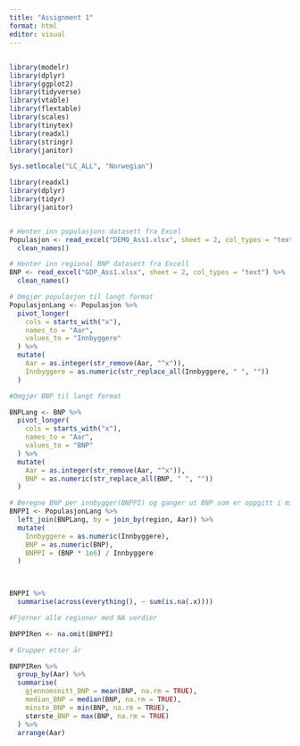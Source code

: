 ```yaml
---
title: "Assignment 1"
format: html
editor: visual
---
```


## 

```r
library(modelr)
library(dplyr)
library(ggplot2)
library(tidyverse)
library(vtable)
library(flextable)
library(scales)
library(tinytex)
library(readxl)
library(stringr)
library(janitor)
```

```r
Sys.setlocale("LC_ALL", "Norwegian")
```

```r
library(readxl)
library(dplyr)
library(tidyr)
library(janitor)


# Henter inn populasjons datasett fra Excel
Populasjon <- read_excel("DEMO_Ass1.xlsx", sheet = 2, col_types = "text") %>%
  clean_names()

# Henter inn regional BNP datasett fra Excell 
BNP <- read_excel("GDP_Ass1.xlsx", sheet = 2, col_types = "text") %>%
  clean_names()


```

```r

# Omgjør populasjon til langt format 
PopulasjonLang <- Populasjon %>%
  pivot_longer(
    cols = starts_with("x"),
    names_to = "Aar",
    values_to = "Innbyggere"
  ) %>%
  mutate(
    Aar = as.integer(str_remove(Aar, "^x")),
    Innbyggere = as.numeric(str_replace_all(Innbyggere, " ", ""))
  )


```

```r

#Omgjør BNP til langt format

BNPLang <- BNP %>%
  pivot_longer(
    cols = starts_with("x"),
    names_to = "Aar",
    values_to = "BNP"
  ) %>%
  mutate(
    Aar = as.integer(str_remove(Aar, "^x")),
    BNP = as.numeric(str_replace_all(BNP, " ", ""))
  )
```

```r
# Beregne BNP per innbygger(BNPPI) og ganger ut BNP som er oppgitt i millioner
BNPPI <- PopulasjonLang %>%
  left_join(BNPLang, by = join_by(region, Aar)) %>%
  mutate(
    Innbyggere = as.numeric(Innbyggere),
    BNP = as.numeric(BNP),
    BNPPI = (BNP * 1e6) / Innbyggere
  )

  
```

```r
BNPPI %>%
  summarise(across(everything(), ~ sum(is.na(.x))))
```

```r
#Fjerner alle regioner med NA verdier

BNPPIRen <- na.omit(BNPPI)

```

```r

# Grupper etter år

BNPPIRen %>%
  group_by(Aar) %>%  
  summarise(
    gjennomsnitt_BNP = mean(BNP, na.rm = TRUE),
    median_BNP = median(BNP, na.rm = TRUE),
    minste_BNP = min(BNP, na.rm = TRUE),
    største_BNP = max(BNP, na.rm = TRUE)
  ) %>%
  arrange(Aar)


```
